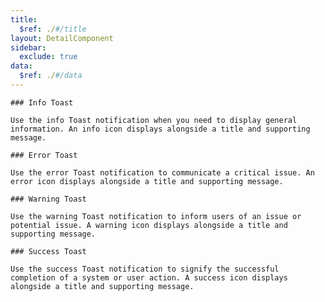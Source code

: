 ```yaml
---
title:
  $ref: ./#/title
layout: DetailComponent
sidebar:
  exclude: true
data:
  $ref: ./#/data
---
```


<LivePreviewControls>

  <LivePreview componentName="toast" exampleName="Info" >

    ### Info Toast

    Use the info Toast notification when you need to display general information. An info icon displays alongside a title and supporting message.

  </LivePreview>

  <LivePreview componentName="toast" exampleName="Error" >

    ### Error Toast

    Use the error Toast notification to communicate a critical issue. An error icon displays alongside a title and supporting message.

  </LivePreview>

  <LivePreview componentName="toast" exampleName="Warning" >

    ### Warning Toast

    Use the warning Toast notification to inform users of an issue or potential issue. A warning icon displays alongside a title and supporting message.

  </LivePreview>

  <LivePreview componentName="toast" exampleName="Success" >

    ### Success Toast

    Use the success Toast notification to signify the successful completion of a system or user action. A success icon displays alongside a title and supporting message.

  </LivePreview>
</LivePreviewControls>

